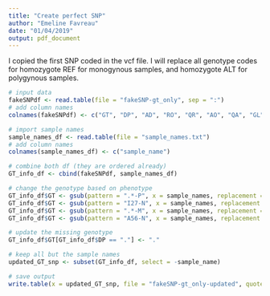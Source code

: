 ```yaml
---
title: "Create perfect SNP"
author: "Emeline Favreau"
date: "01/04/2019"
output: pdf_document
---
```

I copied the first SNP coded in the vcf file. I will replace all genotype codes for homozygote REF for monogynous samples, and homozygote ALT for polygynous samples.

```r
# input data
fakeSNPdf <- read.table(file = "fakeSNP-gt_only", sep = ":")
# add column names
colnames(fakeSNPdf) <- c("GT", "DP", "AD", "RO", "QR", "AO", "QA", "GL")

# import sample names
sample_names_df <- read.table(file = "sample_names.txt")
# add column names
colnames(sample_names_df) <- c("sample_name")

# combine both df (they are ordered already)
GT_info_df <- cbind(fakeSNPdf, sample_names_df)

# change the genotype based on phenotype
GT_info_df$GT <- gsub(pattern = ".*-P", x = sample_names, replacement = "1/1")
GT_info_df$GT <- gsub(pattern = "I27-N", x = sample_names, replacement = "1/1")
GT_info_df$GT <- gsub(pattern = ".*-M", x = sample_names, replacement = "0/0")
GT_info_df$GT <- gsub(pattern = "A56-N", x = sample_names, replacement = "0/0")

# update the missing genotype
GT_info_df$GT[GT_info_df$DP == "."] <- "."

# keep all but the sample names
updated_GT_snp <- subset(GT_info_df, select = -sample_name)

# save output
write.table(x = updated_GT_snp, file = "fakeSNP-gt_only-updated", quote = FALSE, row.names = FALSE, col.names = FALSE, sep = ":")

```
